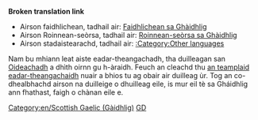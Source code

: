 '''Broken translation link'''{{en/-}}
{{en/Bilingual box| Gd
| Bheir an duilleag seo clàr-innse airson '''Aistidhean sa Ghàidhlig''' ann an OpenTTD Wiki dut.<br/>Thèid aistidhean leis an templaid {{en/S|Other_languages}} is a' pharamadair '''<code><nowiki>language_page=gd</nowiki></code>''' a cheangal an-seo gu fèin-obrachail.
| ''This page provides an index for a wide range of '''articles in Scottish Gaelic''' in OpenTTD Wiki.<br/>Articles with {{en/S|Other_languages}} template with'' '''<code><nowiki>language_page=gd</nowiki></code>''' ''parameter automatically link here.''}}

*Airson faidhlichean, tadhail air: [[Category/gd/Faidhlichean sa Ghàidhlig|Faidhlichean sa Ghàidhlig]]
*Airson Roinnean-seòrsa, tadhail air: [[Category/gd/Roinnean-seòrsa|Roinnean-seòrsa sa Ghàidhlig]]
*Airson stadaistearachd, tadhail air: [[Category/en/Other languages|:Category:Other languages]]

Nam bu mhiann leat aiste eadar-theangachadh, tha duilleagan san [[Main/gd/Oideachadh|Oideachadh]] a dhìth oirnn gu h-àraidh. Feuch an cleachd thu [[Template/gd/Eadar-theangachadh|an teamplaid eadar-theangachaidh]] nuair a bhios tu ag obair air duilleag ùr. Tog an co-dhealbhachd airson na duilleige o dhuilleag eile, is mur eil tè sa Gháidhlig ann fhathast, faigh o chànan eile e.

[[Category:en/Scottish Gaelic (Gàidhlig)]][[Category:en/Articles in other languages|GD]]